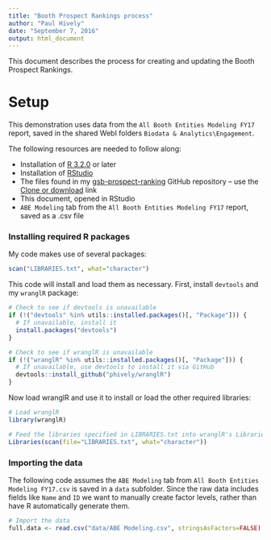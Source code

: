 ```yaml
---
title: "Booth Prospect Rankings process"
author: "Paul Hively"
date: "September 7, 2016"
output: html_document
---
```


This document describes the process for creating and updating the Booth Prospect Rankings.

# Setup

This demonstration uses data from the `All Booth Entities Modeling FY17` report, saved in the shared WebI folders `Biodata & Analytics\Engagement`.

The following resources are needed to follow along:

  * Installation of [R 3.2.0](https://cran.r-project.org/) or later
  * Installation of [RStudio](https://www.rstudio.com/products/RStudio/)
  * The files found in my [gsb-prospect-ranking](https://github.com/phively/gsb-prospect-ranking) GitHub repository -- use the [Clone or download](https://github.com/phively/gsb-prospect-ranking/archive/master.zip) link
  * This document, opened in RStudio
  * `ABE Modeling` tab from the `All Booth Entities Modeling FY17` report, saved as a .csv file

### Installing required R packages

My code makes use of several packages:

```r
scan("LIBRARIES.txt", what="character")
```

This code will install and load them as necessary. First, install `devtools` and my `wranglR` package:

```r
# Check to see if devtools is unavailable
if (!("devtools" %in% utils::installed.packages()[, "Package"])) {
  # If unavailable, install it
  install.packages("devtools")
}

# Check to see if wranglR is unavailable
if (!("wranglR" %in% utils::installed.packages()[, "Package"])) {
  # If unavailable, use devtools to install it via GitHub
  devtools::install_github("phively/wranglR")
}
```

Now load wranglR and use it to install or load the other required libraries:

```r
# Load wranglR
library(wranglR)

# Feed the libraries specified in LIBRARIES.txt into wranglR's Libraries() function
Libraries(scan(file="LIBRARIES.txt", what="character"))
```

### Importing the data

The following code assumes the `ABE Modeling` tab from `All Booth Entities Modeling FY17.csv` is saved in a `data` subfolder. Since the raw data includes fields like `Name` and `ID` we want to manually create factor levels, rather than have R automatically generate them.

```r
# Import the data
full.data <- read.csv("data/ABE Modeling.csv", stringsAsFactors=FALSE)
```